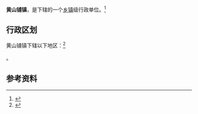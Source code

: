 {{中国乡级行政区|37/13/23/104/000}}

'''黄山铺镇'''，是{{PRC admin/fullname|37/13/23/104/000|3}}下辖的一个[[乡镇|乡镇]]级行政单位。<ref>{{PRC admin/ref sgc|{{PRC admin/parent|37/13/23/104/000}}}}</ref>

== 行政区划 ==

黄山铺镇下辖以下地区：<ref>{{PRC admin/ref sgc|37/13/23/104/000}}</ref>

{{PRC admin/children|37/13/23/104/000}}。

== 参考资料 ==

{{reflist}}

{{行政区划小作品}}
{{PRC admin/navcat|37/13/23/104/000}}